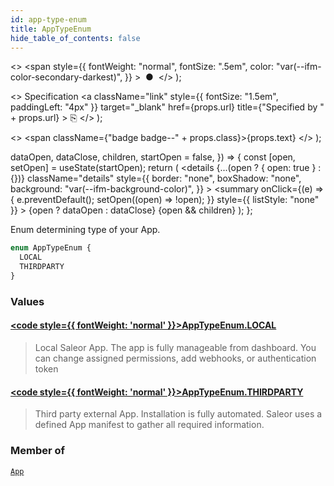 ```yaml
---
id: app-type-enum
title: AppTypeEnum
hide_table_of_contents: false
---
```


  <>
    <span
      style={{
        fontWeight: "normal",
        fontSize: ".5em",
        color: "var(--ifm-color-secondary-darkest)",
      }}
    >
      &nbsp;●&nbsp;
    </span>
  </>
);

  <>
    Specification
    <a
      className="link"
      style={{ fontSize: "1.5em", paddingLeft: "4px" }}
      target="\_blank"
      href={props.url}
      title={"Specified by " + props.url}
    >
      ⎘
    </a>
  </>
);

  <>
    <span className={"badge badge--" + props.class}>{props.text}</span>
  </>
);


  dataOpen,
  dataClose,
  children,
  startOpen = false,
}) => {
  const [open, setOpen] = useState(startOpen);
  return (
    <details
      {...(open ? { open: true } : {})}
      className="details"
      style={{
        border: "none",
        boxShadow: "none",
        background: "var(--ifm-background-color)",
      }}
    >
      <summary
        onClick={(e) => {
          e.preventDefault();
          setOpen((open) => !open);
        }}
        style={{ listStyle: "none" }}
      >
        {open ? dataOpen : dataClose}
      </summary>
      {open && children}
    </details>
  );
};

Enum determining type of your App.

```graphql
enum AppTypeEnum {
  LOCAL
  THIRDPARTY
}
```

### Values

#### [<code style={{ fontWeight: 'normal' }}>AppTypeEnum.<b>LOCAL</b></code>](#)

> Local Saleor App. The app is fully manageable from dashboard. You can change assigned permissions, add webhooks, or authentication token

#### [<code style={{ fontWeight: 'normal' }}>AppTypeEnum.<b>THIRDPARTY</b></code>](#)

> Third party external App. Installation is fully automated. Saleor uses a defined App manifest to gather all required information.

### Member of

[`App`](../../../api-storefront/apps/objects/app) <Badge class="secondary" text="object"/>
